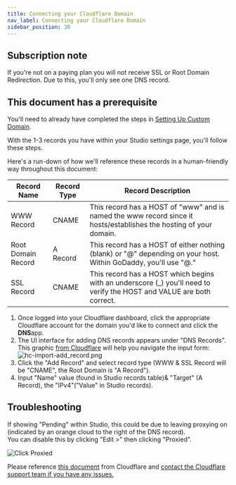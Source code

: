 ```yaml
---
title: Connecting your Cloudflare Domain
nav_label: Connecting your Cloudflare Domain
sidebar_position: 30
---
```


## Subscription note

If you're not on a paying plan you will not receive SSL or Root Domain Redirection. Due to this, you'll only see one DNS
record.

## This document has a prerequisite

You'll need to already have completed the steps in [Setting Up Custom Domain](/docs/studio/Settings/Domain-Management/Setting-up-your-Custom-Domain).

With the 1-3 records you have within your Studio settings page, you'll follow these steps.

Here's a run-down of how we'll reference these records in a human-friendly way throughout this document:

| Record Name        | Record Type | Record Description                                                                                                     |
|--------------------|-------------|------------------------------------------------------------------------------------------------------------------------|
| WWW Record         | CNAME       | This record has a HOST of "www" and is named the www record since it hosts/establishes the hosting of your domain.     |
| Root Domain Record | A Record    | This record has a HOST of either nothing (blank) or "@" depending on your host. Within GoDaddy, you'll use "@."        |
| SSL Record         | CNAME       | This record has a HOST which begins with an underscore (\_) you'll need to verify the HOST and VALUE are both correct. |

1. Once logged into your Cloudflare dashboard, click the appropriate Cloudflare account for the domain you'd like to
   connect and click the **DNS**app.
2. The UI interface for adding DNS records appears under "DNS Records". This
   graphic [from Cloudflare](https://support.cloudflare.com/hc/en-us/articles/360019093151-#h_60566325041543261564371)
   will help you navigate the input form:  
   ![hc-import-add_record.png](/assets/studio/hc-import-add_record.png)
3. Click the "Add Record" and select record type (WWW & SSL Record will be "CNAME", the Root Domain is "A Record").
4. Input "Name" value (found in Studio records table)& "Target" (A Record), the "IPv4"("Value" in Studio records).

## Troubleshooting

If showing "Pending" within Studio, this could be due to leaving proxying on (indicated by an orange cloud to the right
of the DNS record).  
You can disable this by clicking "Edit >" then clicking "Proxied".

![Click Proxied](/assets/studio/Screen_Recording_2021-02-01_at_02.56.53_PM.gif)

Please
reference [this document](https://support.cloudflare.com/hc/en-us/articles/360019093151-#h_60566325041543261564371) from
Cloudflare and [contact the Cloudflare support team if you have any issues.](https://support.cloudflare.com/hc/en-us)

